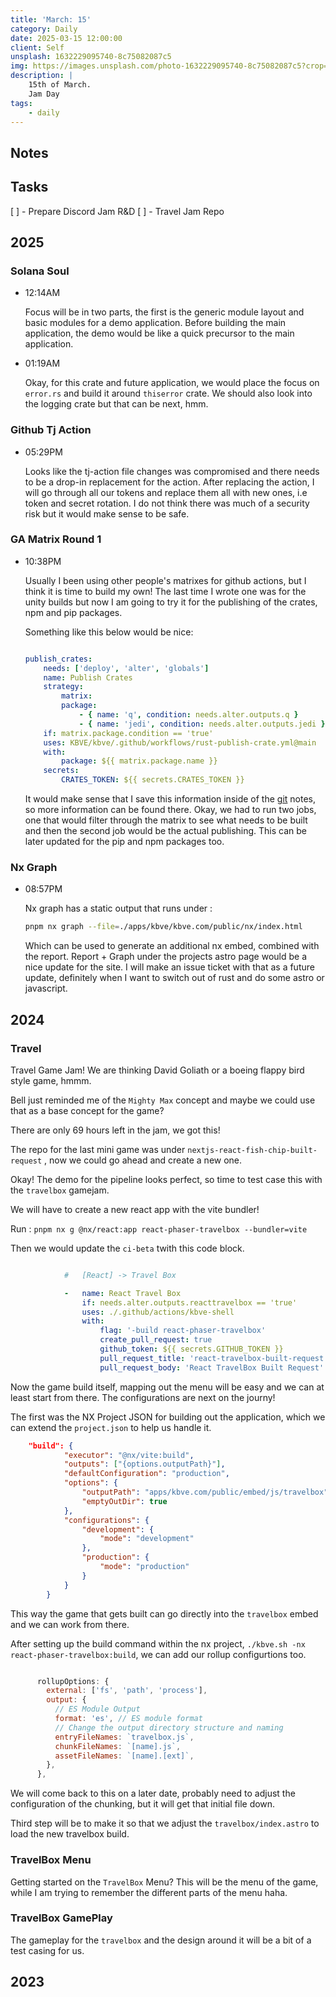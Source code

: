 ```yaml
---
title: 'March: 15'
category: Daily
date: 2025-03-15 12:00:00
client: Self
unsplash: 1632229095740-8c75082087c5
img: https://images.unsplash.com/photo-1632229095740-8c75082087c5?crop=entropy&cs=srgb&fm=jpg&ixid=MnwzNjM5Nzd8MHwxfHJhbmRvbXx8fHx8fHx8fDE2ODE3NDg2ODY&ixlib=rb-4.0.3&q=85
description: |
    15th of March.
    Jam Day
tags:
    - daily
---
```



<Adsense />



## Notes

## Tasks

[ ] - Prepare Discord Jam R&D
[ ] - Travel Jam Repo

## 2025

### Solana Soul

-   12:14AM

    Focus will be in two parts, the first is the generic module layout and basic modules for a demo application.
    Before building the main application, the demo would be like a quick precursor to the main application.

-   01:19AM

    Okay, for this crate and future application, we would place the focus on `error.rs` and build it around `thiserror` crate.
    We should also look into the logging crate but that can be next, hmm.

### Github Tj Action

-   05:29PM

    Looks like the tj-action file changes was compromised and there needs to be a drop-in replacement for the action.
    After replacing the action, I will go through all our tokens and replace them all with new ones, i.e token and secret rotation.
    I do not think there was much of a security risk but it would make sense to be safe.

### GA Matrix Round 1

-   10:38PM

    Usually I been using other people's matrixes for github actions, but I think it is time to build my own!
    The last time I wrote one was for the unity builds but now I am going to try it for the publishing of the crates, npm and pip packages.

    Something like this below would be nice:

    ```yaml

    publish_crates:
        needs: ['deploy', 'alter', 'globals']
        name: Publish Crates
        strategy:
            matrix:
            package:
                - { name: 'q', condition: needs.alter.outputs.q }
                - { name: 'jedi', condition: needs.alter.outputs.jedi }
        if: matrix.package.condition == 'true'
        uses: KBVE/kbve/.github/workflows/rust-publish-crate.yml@main
        with:
            package: ${{ matrix.package.name }}
        secrets:
            CRATES_TOKEN: ${{ secrets.CRATES_TOKEN }}

    ```

    It would make sense that I save this information inside of the [git](https://kbve.com/application/git/) notes, so more information can be found there.
    Okay, we had to run two jobs, one that would filter through the matrix to see what needs to be built and then the second job would be the actual publishing.
    This can be later updated for the pip and npm packages too.

### Nx Graph

-   08:57PM

    Nx graph has a static output that runs under :

    ```bash
    pnpm nx graph --file=./apps/kbve/kbve.com/public/nx/index.html
    ```

    Which can be used to generate an additional nx embed, combined with the report.
    Report + Graph under the projects astro page would be a nice update for the site.
    I will make an issue ticket with that as a future update, definitely when I want to switch out of rust and do some astro or javascript.

## 2024

### Travel

Travel Game Jam!
We are thinking David Goliath or a boeing flappy bird style game, hmmm.

Bell just reminded me of the `Mighty Max` concept and maybe we could use that as a base concept for the game?

There are only 69 hours left in the jam, we got this!

The repo for the last mini game was under `nextjs-react-fish-chip-built-request` , now we could go ahead and create a new one.

Okay! The demo for the pipeline looks perfect, so time to test case this with the `travelbox` gamejam.

We will have to create a new react app with the vite bundler!

Run : `pnpm nx g @nx/react:app react-phaser-travelbox --bundler=vite`

Then we would update the `ci-beta` twith this code block.

```yaml

            #   [React] -> Travel Box

            -   name: React Travel Box
                if: needs.alter.outputs.reacttravelbox == 'true'
                uses: ./.github/actions/kbve-shell
                with:
                    flag: '-build react-phaser-travelbox'
                    create_pull_request: true
                    github_token: ${{ secrets.GITHUB_TOKEN }}
                    pull_request_title: 'react-travelbox-built-request'
                    pull_request_body: 'React TravelBox Built Request'


```

Now the game build itself, mapping out the menu will be easy and we can at least start from there.
The configurations are next on the journy!

The first was the NX Project JSON for building out the application, which we can extend the `project.json` to help us handle it.

```json
    "build": {
			"executor": "@nx/vite:build",
			"outputs": ["{options.outputPath}"],
			"defaultConfiguration": "production",
			"options": {
				"outputPath": "apps/kbve.com/public/embed/js/travelbox",
				"emptyOutDir": true
			},
			"configurations": {
				"development": {
					"mode": "development"
				},
				"production": {
					"mode": "production"
				}
			}
		}
```

This way the game that gets built can go directly into the `travelbox` embed and we can work from there.

After setting up the build command within the nx project, `./kbve.sh -nx react-phaser-travelbox:build`, we can add our rollup configurtions too.

```js

      rollupOptions: {
        external: ['fs', 'path', 'process'],
        output: {
          // ES Module Output
          format: 'es', // ES module format
          // Change the output directory structure and naming
          entryFileNames: `travelbox.js`,
          chunkFileNames: `[name].js`,
          assetFileNames: `[name].[ext]`,
        },
      },

```

We will come back to this on a later date, probably need to adjust the configuration of the chunking, but it will get that initial file down.

Third step will be to make it so that we adjust the `travelbox/index.astro` to load the new travelbox build.

### TravelBox Menu

Getting started on the `TravelBox` Menu? This will be the menu of the game, while I am trying to remember the different parts of the menu haha.


### TravelBox GamePlay

The gameplay for the `travelbox` and the design around it will be a bit of a test casing for us.

## 2023
